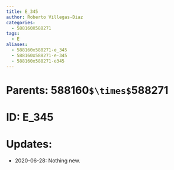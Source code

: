 ```yaml
---
title: E_345
author: Roberto Villegas-Diaz
categories:
  - 588160X588271
tags:
  - E
aliases:
  - 588160x588271-e_345
  - 588160x588271-e-345
  - 588160x588271-e345
---
```


# **Parents**: 588160`$\times$`588271
# **ID**: E_345
# **Updates**: 
 - 2020-06-28: Nothing new.
